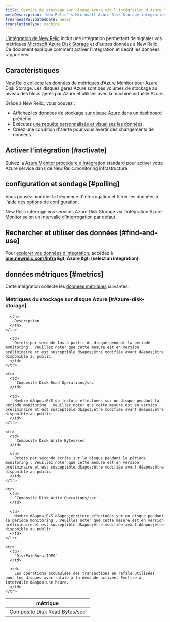 ```yaml
---
title: Service de stockage sur disque Azure via l'intégration d'Azure Monitor
metaDescription: 'New Relic''s Microsoft Azure Disk Storage integration: what data it reports and how to enable it.'
freshnessValidatedDate: never
translationType: machine
---
```


[L&apos;intégration de New Relic](/docs/infrastructure/introduction-infra-monitoring) inclut une intégration permettant de signaler vos métriques [Microsoft Azure Disk Storage](https://azure.microsoft.com/en-us/products/storage/disks/) et d&apos;autres données à New Relic. Ce document explique comment activer l&apos;intégration et décrit les données rapportées.

## Caractéristiques

New Relic collecte les données de métriques d’Azure Monitor pour Azure Disk Storage. Les disques gérés Azure sont des volumes de stockage au niveau des blocs gérés par Azure et utilisés avec la machine virtuelle Azure.

Grâce à New Relic, vous pouvez :

* Affichez les données de stockage sur disque Azure dans un dashboard prédéfini.
* Exécutez [une requête personnalisée et visualisez les données](/docs/infrastructure/integrations-getting-started/getting-started/use-integration-data-new-relic-insights).
* Créez une condition d&apos;alerte pour vous avertir des changements de données.

## Activer l&apos;intégration [#activate]

Suivez la [Azure Monitor procédure d&apos;intégration](/docs/infrastructure/microsoft-azure-integrations/azure-integrations-list/azure-monitor) standard pour activer votre Azure service dans de New Relic.monitoring infrastructure

## configuration et sondage [#polling]

Vous pouvez modifier la fréquence d&apos;interrogation et filtrer les données à l&apos;aide [des options de configuration](/docs/infrastructure/microsoft-azure-integrations/azure-integrations-list/azure-monitor/#settings).

New Relic interroge vos services Azure Disk Storage via l’intégration Azure Monitor selon un intervalle [d’interrogation](/docs/infrastructure/microsoft-azure-integrations/azure-integrations-list/azure-monitor/#settings) par défaut.

## Rechercher et utiliser des données [#find-and-use]

Pour [explorer vos données d’intégration](/docs/infrastructure/integrations/find-use-infrastructure-integration-data), accédez à <DNT>**[one.newrelic.com/infra](https://one.newrelic.com/infra) &amp;gt; Azure &amp;gt; (select an integration)**</DNT>.

## données métriques [#metrics]

Cette intégration collecte les [données métriques](/docs/infrastructure/integrations-getting-started/getting-started/understand-integration-data-data-types#metric) suivantes :

### Métriques du stockage sur disque Azure [#Azure-disk-storage]

<table>
  <thead>
    <tr>
      <th style={{ width: "300px" }}>
        métrique
      </th>

      <th>
        Description
      </th>
    </tr>
  </thead>

  <tbody>
    <tr>
      <td>
        `Composite Disk Read Bytes/sec`
      </td>

      <td>
        Octets par seconde lus à partir du disque pendant la période monitoring . Veuillez noter que cette mesure est en version préliminaire et est susceptible d&apos;être modifiée avant d&apos;être disponible au public.
      </td>
    </tr>

    <tr>
      <td>
        `Composite Disk Read Operations/sec`
      </td>

      <td>
        Nombre d&apos;E/S de lecture effectuées sur un disque pendant la période monitoring . Veuillez noter que cette mesure est en version préliminaire et est susceptible d&apos;être modifiée avant d&apos;être disponible au public.
      </td>
    </tr>

    <tr>
      <td>
        `Composite Disk Write Bytes/sec`
      </td>

      <td>
        Octets par seconde écrits sur le disque pendant la période monitoring . Veuillez noter que cette mesure est en version préliminaire et est susceptible d&apos;être modifiée avant d&apos;être disponible au public.
      </td>
    </tr>

    <tr>
      <td>
        `Composite Disk Write Operations/sec`
      </td>

      <td>
        Nombre d&apos;E/S d&apos;écriture effectuées sur un disque pendant la période monitoring . Veuillez noter que cette mesure est en version préliminaire et est susceptible d&apos;être modifiée avant d&apos;être disponible au public.
      </td>
    </tr>

    <tr>
      <td>
        `DiskPaidBurstIOPS`
      </td>

      <td>
        Les opérations accumulées des transactions en rafale utilisées pour les disques avec rafale à la demande activée. Émettre à intervalle d&apos;une heure.
      </td>
    </tr>
  </tbody>
</table>